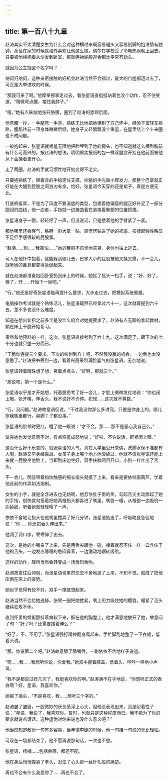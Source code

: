 ```yaml
---
---
---
```

title: 第一百八十九章
---




赵涛其实不太清楚女生为什么会对这种横过来既容易碰头又容易别脚的抱法情有独钟，余蓓在家的时候就格外喜欢让他这么抱，偶尔在学校受了冷嘲热讽晚上回去，只要被他横抱着从沙发到卧室，那就连抬屁股迎合都比平常有劲头。

就因为公主抱这个名字吗？

纳闷归纳闷，这种亲密接触的好机会赵涛当然不会错过，最大的门槛都迈过去了，可正是大举进攻的时候。

“那我可来了啊。”他摩拳擦掌走过去，看张星语直挺挺站着也没个动作，忍不住笑道，“稍微弯点腰，楼住我脖子。”

“嗯。”她有点笨拙地张开胳膊，圈到了赵涛的脖颈后面。

他弯腰一抄，一手腿弯一手背，熟练无比地把她横到了自己怀中，经验丰富轻车熟路，腹肌往前一顶身体微微后倾，她身子又轻飘飘没个重量，在屋里绕上个十来圈也不成问题。

一被抱起来，张星语就娇羞无限地把脸埋到了他的肩头，也不知道就这么横到胸前有什么可高兴的。按赵涛的想法，明明跟卖报纸的包一样双腿岔开挂在他前面被他从下面操着更开心。

走了两圈，赵涛的手就习惯性地开始变得不老实。

只要抱熟练了，架着背的手稳定住支撑，抄腿的手光靠小臂发力，那整个巴掌就正好能在大腿到屁股之间游刃有余，恰好，张星语今天穿的还是裙子，真是方便无比。

打底裤挺厚，不是为了风度不要温度的类型，包裹着她偏瘦的腿正好补足了一部分圆润的曲线，他一边走，手指就一边蜷曲着在紧挨着臀部的位置抓搔。

张星语身子一颤，轻轻哼了一声，但没说话，只是搂着他的手臂紧了一紧。

那他哪里还会客气，胳膊一斜大掌一贴，直愣愣钻进了她的裙底，按揉起弹性略显不足但手感很软的屁股蛋。

“赵涛……别……我害怕……”她的臀肌不自觉地夹紧，身体也往上逃去。

可人在他怀中抱着，这能躲到哪儿去，巴掌大小的屁股被他又揉又摸，不一会儿，就听她的鼻息都变得急促起来。

就在赵涛都准备抱回卧室扔到床上的时候，她摇了摇头一松手，说：“好、好了，够了，开……开始下一局吧。”

“行。”他还挺好奇张星语能再提什么要求，大步走过去，把模拟系统重置。

电脑操作考试就是个熟练活儿，张星语既然已经拿过六十一，这次就算提到六十五，差不多也没什么难度。

知道在想出新招之前多半是没什么机会对她提要求了，赵涛有点无聊的拿起教材，躺在床上干脆开始复习。

果然和他预料的一样，这次，张星语直接考到了六十九。这次满足了，跟下次的七十分也就只差一分而已。

“干脆你连提三个要求，下次的线划到八十吧，不然我没赢的机会，一边倒也太没意思了。”赵涛把书丢到一边，看着兴高采烈满脸喜气的张星语，无奈地说。

张星语转着眼珠想了想，笑着点点头，“好啊，那就三个。”

“那说吧，第一个是什么。”

张星语似乎是才开始想，托着腮思考了好一会儿，才脸上微微发红地说：“你也闭上眼，张开嘴，伸舌头。我不说好不许停。犯规……这次就不算数。”

“行，没问题。”赵涛故意调侃说，“不过我没你那么多讲究，只要是你身上的，哪儿塞我嘴里都行，臭脚丫子都没事。”

张星语的脸顿时更红，瞪了他一眼说：“才不会，那……那不是恶心我自己么。”

说完她也发觉意思不对，有点恼羞成怒地说：“好啦，不许说话，赶紧闭上眼。”

这没什么好不乐意的，就张星语的人气，真在大学里公开求偶，洗脚水保不准都有人喝，赵涛又早身经百战，女孩子身上哪个地方他没舔过，他就不信张星语还能上来就一屁股坐他脸上，当即到床边坐好，双手扶膝闭目开口，小狗一样吐出了舌头。

不一会儿，明显带着指纹触感的细长指头就摸了上来，看来是要依样画葫芦，学着他此前的作弄如法炮制。

女生的小手，就是全含进去也无妨啊，他忍住肚子里的笑，勾起舌尖主动舔起了她的手指，很快就勾搭着把她两根指头都弄进了嘴里，嘴唇一嘬，从根部一边吸吮一边舔舐，听着她就轻轻嘤了一声。

依依不舍地让指头在他嘴里搅弄了好几分钟，张星语抽出手，呼吸略显急促地说：“你……你还把舌头伸出来。”

他润了润口水，乖乖伸了出去。

这次，是她的小嘴亲了上来，先是用舌尖跟他一碰，接着就忍不住一样一口含住了他的舌头，一边发出嗯嗯的憋闷鼻音，一边激动地辗转吸吮。

这样的动作，理所当然会转变成一场激烈舌吻。

赵涛故意往后仰倒，而张星语也果然恋恋不舍地追了上来，不知不觉，就成了把他压倒在床上的姿势。

她似乎觉得有些不对，双手一撑就想起来。

赵涛当然不会给她逃掉，张臂一圈把她搂紧，嘴上用力吸住她的樱唇，嘬紧了舌头继续狂攻不休。

直到怀里的娇躯颤抖着瘫软下来，酥在他的胸膛上，他才满意地放开了她，故意问了句：“好了吗？还需要接着伸么？”

“好了，不、不用了。”张星语强打精神翻身爬起来，手忙脚乱地整了一下衣裙，低着头说。

“那，你说第二个吧。”赵涛故意舔了舔嘴唇，一副依依不舍地样子说道。

“嗯……我……我想听你说，你爱我。”她双手握着膝盖，低着头，哼哼一样地小声说。

“我不是都说过好几次了，我挺喜欢你的啊。”赵涛满不在乎地说，“你想听正式的表白啊？好，星语，我喜欢你。”

她摇了摇头，“不是喜欢，我……想听三个字的。”

赵涛皱了皱眉，一股微妙的厌恶感浮上心头，但他没表现出来，而是耐着性子说：“星语，我说了，我喜欢你。暂时，也就只是这种程度而已。我不能为了你的要求就说点谎话，这种虚伪对你来说也没什么意义吧？”

他当然知道敷衍一句有多容易，当年骗李婕的时候，他一句接一句说的无比轻松。

可现在一切都结束了，他不愿再说那句话，一次也不想。

张星语、杨楠……包括余蓓，都还不配。

他在身后悄悄捏紧了拳头，忍住了心头那一丝针扎般的痛楚。

再也不会有什么我爱你了……再也不会了。